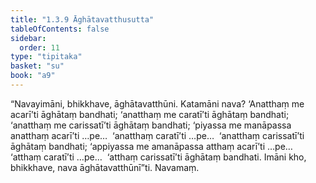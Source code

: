 ```yaml
---
title: "1.3.9 Āghātavatthusutta"
tableOfContents: false
sidebar:
  order: 11
type: "tipitaka"
basket: "su"
book: "a9"
---
```



<DynamicBreadcrumb />

<Division number="29" book="a9">

<Paragraph number="237" book="a9">
“Navayimāni, bhikkhave, āghātavatthūni. Katamāni nava? ‘Anatthaṃ me acarī’ti āghātaṃ bandhati; ‘anatthaṃ me caratī’ti āghātaṃ bandhati; ‘anatthaṃ me carissatī’ti āghātaṃ bandhati; ‘piyassa me manāpassa anatthaṃ acarī’ti …pe…  ‘anatthaṃ caratī’ti …pe…  ‘anatthaṃ carissatī’ti āghātaṃ bandhati; ‘appiyassa me amanāpassa atthaṃ acarī’ti …pe…  ‘atthaṃ caratī’ti …pe…  ‘atthaṃ carissatī’ti āghātaṃ bandhati. Imāni kho, bhikkhave, nava āghātavatthūnī”ti.

</Paragraph>
</Division>

<Paragraph number="238" type="center" book="a9">
Navamaṃ.
</Paragraph>